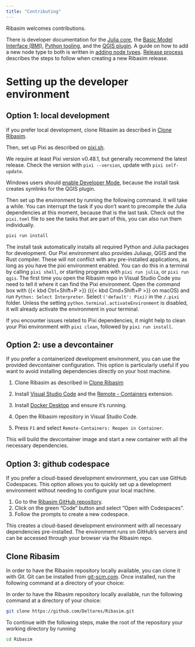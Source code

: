 ```yaml
---
title: "Contributing"
---
```


Ribasim welcomes contributions.

There is developer documentation for the [Julia core](/dev/core.qmd), the [Basic Model Interface (BMI)](/dev/bmi.qmd), [Python tooling](/dev/python.qmd), and the [QGIS plugin](/dev/qgis.qmd).
A guide on how to add a new node type to both is written in [adding node types](/dev/addnode.qmd).
[Release process](/dev/release.qmd) describes the steps to follow when creating a new Ribasim release.

# Setting up the developer environment

## Option 1: local development
If you prefer local development, clone Ribasim as described in [Clone Ribasim](#clone-ribasim).

Then, set up Pixi as described on [pixi.sh](https://pixi.sh/latest/).

We require at least Pixi version v0.48.1, but generally recommend the latest release.
Check the version with `pixi --version`, update with `pixi self-update`.

Windows users should [enable Developer Mode](https://learn.microsoft.com/en-us/windows/apps/get-started/enable-your-device-for-development#activate-developer-mode), because the install task creates symlinks for the QGIS plugin.

Then set up the environment by running the following command. It will take a while.
You can interrupt the task if you don't want to precompile the Julia dependencies at this moment, because that is the last task.
Check out the `pixi.toml` file to see the tasks that are part of this, you can also run them individually.

```sh
pixi run install
```

The install task automatically installs all required Python and Julia packages for development.
Our Pixi environment also provides Juliaup, QGIS and the Rust compiler.
These will not conflict with any pre-installed applications, as long as you have the pixi environment enabled.
You can do this in a terminal by calling `pixi shell`, or starting programs with `pixi run julia`, or `pixi run qgis`.
The first time you open the Ribasim repo in Visual Studio Code you need to tell it where it can find the Pixi environment.
Open the command box with {{< kbd Ctrl+Shift+P >}} ({{< kbd Cmd+Shift+P >}} on macOS) and run `Python: Select Interpreter`.
Select `('default': Pixi)` in the `/.pixi` folder.
Unless the setting `python.terminal.activateEnvironment` is disabled, it will already activate the environment in your terminal.

If you encounter issues related to Pixi dependencies, it might help to clean your Pixi environment with `pixi clean`, followed by `pixi run install`.

## Option 2: use a devcontainer
If you prefer a containerized development environment, you can use the provided devcontainer configuration. This option is particularly useful if you want to avoid installing dependencies directly on your host machine.

1. Clone Ribasim as described in [Clone Ribasim](#clone-ribasim)

1. Install [Visual Studio Code](https://code.visualstudio.com/) and the [Remote - Containers](https://marketplace.visualstudio.com/items?itemName=ms-vscode-remote.remote-containers) extension.
2. Install [Docker Desktop](https://www.docker.com/products/docker-desktop/) and ensure it's running.
3. Open the Ribasim repository in Visual Studio Code.
4. Press `F1` and select `Remote-Containers: Reopen in Container`.

This will build the devcontainer image and start a new container with all the necessary dependencies.

## Option 3: github codespace
If you prefer a cloud-based development environment, you can use GitHub Codespaces. This option allows you to quickly set up a development environment without needing to configure your local machine.

1. Go to the [Ribasim GitHub repository](https://github.com/Deltares/Ribasim).
2. Click on the green "Code" button and select "Open with Codespaces".
3. Follow the prompts to create a new codespace.

This creates a cloud-based development environment with all necessary dependencies pre-installed. The environment runs on GitHub's servers and can be accessed through your browser via the Ribasim repo.

## Clone Ribasim

In order to have the Ribasim repository locally available, you can clone it with Git.
Git can be installed from [git-scm.com](https://git-scm.com/downloads).
Once installed, run the following command at a directory of your choice:

In order to have the Ribasim repository locally available, run the following command at a directory of your choice:

```sh
git clone https://github.com/Deltares/Ribasim.git
```

To continue with the following steps, make the root of the repository your working directory by running

```sh
cd Ribasim
```
